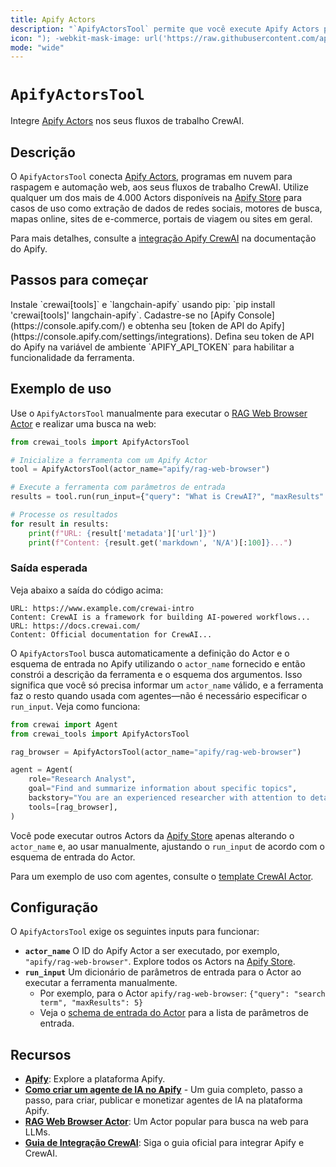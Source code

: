 ```yaml
---
title: Apify Actors
description: "`ApifyActorsTool` permite que você execute Apify Actors para adicionar recursos de raspagem de dados na web, coleta, extração de dados e automação web aos seus fluxos de trabalho CrewAI."
icon: "); -webkit-mask-image: url('https://raw.githubusercontent.com/apify/actors-mcp-server/refs/heads/master/docs/apify-logo.svg'); -webkit-mask-size: 16px 16px; mask-size: 16px 16px; -webkit-mask-repeat: no-repeat; mask-repeat: no-repeat;/*"
mode: "wide"
---
```


# `ApifyActorsTool`

Integre [Apify Actors](https://apify.com/actors) nos seus fluxos de trabalho CrewAI.

## Descrição

O `ApifyActorsTool` conecta [Apify Actors](https://apify.com/actors), programas em nuvem para raspagem e automação web, aos seus fluxos de trabalho CrewAI.
Utilize qualquer um dos mais de 4.000 Actors disponíveis na [Apify Store](https://apify.com/store) para casos de uso como extração de dados de redes sociais, motores de busca, mapas online, sites de e-commerce, portais de viagem ou sites em geral.

Para mais detalhes, consulte a [integração Apify CrewAI](https://docs.apify.com/platform/integrations/crewai) na documentação do Apify.

## Passos para começar

<Steps>
    <Step title="Instale as dependências">
        Instale `crewai[tools]` e `langchain-apify` usando pip: `pip install 'crewai[tools]' langchain-apify`.
    </Step>
    <Step title="Obtenha um token de API do Apify">
        Cadastre-se no [Apify Console](https://console.apify.com/) e obtenha seu [token de API do Apify](https://console.apify.com/settings/integrations).
    </Step>
    <Step title="Configure o ambiente">
        Defina seu token de API do Apify na variável de ambiente `APIFY_API_TOKEN` para habilitar a funcionalidade da ferramenta.
    </Step>
</Steps>

## Exemplo de uso

Use o `ApifyActorsTool` manualmente para executar o [RAG Web Browser Actor](https://apify.com/apify/rag-web-browser) e realizar uma busca na web:

```python
from crewai_tools import ApifyActorsTool

# Inicialize a ferramenta com um Apify Actor
tool = ApifyActorsTool(actor_name="apify/rag-web-browser")

# Execute a ferramenta com parâmetros de entrada
results = tool.run(run_input={"query": "What is CrewAI?", "maxResults": 5})

# Processe os resultados
for result in results:
    print(f"URL: {result['metadata']['url']}")
    print(f"Content: {result.get('markdown', 'N/A')[:100]}...")
```

### Saída esperada

Veja abaixo a saída do código acima:

```text
URL: https://www.example.com/crewai-intro
Content: CrewAI is a framework for building AI-powered workflows...
URL: https://docs.crewai.com/
Content: Official documentation for CrewAI...
```

O `ApifyActorsTool` busca automaticamente a definição do Actor e o esquema de entrada no Apify utilizando o `actor_name` fornecido e então constrói a descrição da ferramenta e o esquema dos argumentos. Isso significa que você só precisa informar um `actor_name` válido, e a ferramenta faz o resto quando usada com agentes—não é necessário especificar o `run_input`. Veja como funciona:

```python
from crewai import Agent
from crewai_tools import ApifyActorsTool

rag_browser = ApifyActorsTool(actor_name="apify/rag-web-browser")

agent = Agent(
    role="Research Analyst",
    goal="Find and summarize information about specific topics",
    backstory="You are an experienced researcher with attention to detail",
    tools=[rag_browser],
)
```

Você pode executar outros Actors da [Apify Store](https://apify.com/store) apenas alterando o `actor_name` e, ao usar manualmente, ajustando o `run_input` de acordo com o esquema de entrada do Actor.

Para um exemplo de uso com agentes, consulte o [template CrewAI Actor](https://apify.com/templates/python-crewai).

## Configuração

O `ApifyActorsTool` exige os seguintes inputs para funcionar:

- **`actor_name`**
  O ID do Apify Actor a ser executado, por exemplo, `"apify/rag-web-browser"`. Explore todos os Actors na [Apify Store](https://apify.com/store).
- **`run_input`**
  Um dicionário de parâmetros de entrada para o Actor ao executar a ferramenta manualmente.
  - Por exemplo, para o Actor `apify/rag-web-browser`: `{"query": "search term", "maxResults": 5}`
  - Veja o [schema de entrada do Actor](https://apify.com/apify/rag-web-browser/input-schema) para a lista de parâmetros de entrada.

## Recursos

- **[Apify](https://apify.com/)**: Explore a plataforma Apify.
- **[Como criar um agente de IA no Apify](https://blog.apify.com/how-to-build-an-ai-agent/)** - Um guia completo, passo a passo, para criar, publicar e monetizar agentes de IA na plataforma Apify.
- **[RAG Web Browser Actor](https://apify.com/apify/rag-web-browser)**: Um Actor popular para busca na web para LLMs.
- **[Guia de Integração CrewAI](https://docs.apify.com/platform/integrations/crewai)**: Siga o guia oficial para integrar Apify e CrewAI.